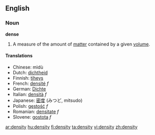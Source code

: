 ==English==

===Noun===
'''dense'''

# A measure of the amount of [[matter]] contained by a given [[volume]].

====Translations====
*Chinese: mìdù
*Dutch: [[dichtheid]]
*Finnish: [[tiheys]]
*French: [[densité]] ''f''
*German: [[Dichte]]
*Italian: [[densità]] ''f''
*Japanese: [[密度]] (みつど, mitsudo)
*Polish: [[gęstość]] ''f''
*Romanian: [[densitate]] ''f''
*Slovene: [[gostota]] ''f''

[[ar:density]]
[[hu:density]]
[[fi:density]]
[[ta:density]]
[[vi:density]]
[[zh:density]]
